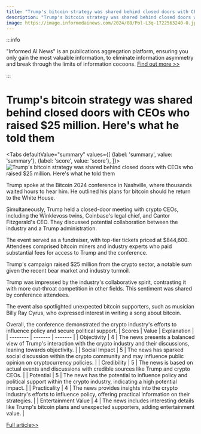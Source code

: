 ```yaml
---
title: "Trump's bitcoin strategy was shared behind closed doors with CEOs who raised $25 million. Here's what he told them"
description: "Trump's bitcoin strategy was shared behind closed doors with CEOs who raised $25 million. Here's what he told them"
image: https://image.informedainews.com/2024/08/Pol-L3q-1722563240-0.jpg
---
```



:::info

"Informed AI News" is an publications aggregation platform, ensuring you only gain the most valuable information, to eliminate information asymmetry and break through the limits of information cocoons.  [Find out more >>](/)

:::

# Trump's bitcoin strategy was shared behind closed doors with CEOs who raised $25 million. Here's what he told them


<Tabs
	defaultValue="summary"
	values={[
	{label: 'summary', value: 'summary'},
	{label: 'score', value: 'score'},
]}>
<TabItem value="summary">
<img
  src="https://image.informedainews.com/2024/08/Pol-L3q-1722563240-0.jpg"
  alt="Trump's bitcoin strategy was shared behind closed doors with CEOs who raised $25 million. Here's what he told them"
/>



Trump spoke at the Bitcoin 2024 conference in Nashville, where thousands waited hours to hear him. He outlined his plans for bitcoin should he return to the White House.

Simultaneously, Trump held a closed-door meeting with crypto CEOs, including the Winklevoss twins, Coinbase's legal chief, and Cantor Fitzgerald's CEO. They discussed potential collaboration between the industry and a Trump administration.

The event served as a fundraiser, with top-tier tickets priced at $844,600. Attendees comprised bitcoin miners and industry experts who paid substantial fees for access to Trump and the conference.

Trump's campaign raised $25 million from the crypto sector, a notable sum given the recent bear market and industry turmoil.

Trump was impressed by the industry's collaborative spirit, contrasting it with more cut-throat competition in other fields. This sentiment was shared by conference attendees.

The event also spotlighted unexpected bitcoin supporters, such as musician Billy Ray Cyrus, who expressed interest in writing a song about bitcoin.

Overall, the conference demonstrated the crypto industry's efforts to influence policy and secure political support.
</TabItem>
<TabItem value="score">
	| Scores     | Value   | Explanation |
	| -------- | ------- | ------- |
	| Objectivity  | 4    | The news presents a balanced view of Trump's interaction with the crypto industry and their discussions, leaning towards objectivity.    |
	| Social Impact | 5     | The news has sparked social discussion within the crypto community and may influence public opinion on cryptocurrency policies.    |
	| Credibility    | 5    | The news is based on actual events and discussions with credible sources like Trump and crypto CEOs.    |
	| Potential    | 5    | The news has the potential to influence policy and political support within the crypto industry, indicating a high potential impact.    |
	| Practicality    | 4    | The news provides insights into the crypto industry's efforts to influence policy, offering practical information on their strategies.    |
	| Entertainment Value    | 4    | The news includes interesting details like Trump's bitcoin plans and unexpected supporters, adding entertainment value.    |
</TabItem>
</Tabs>

[Full article>>](https://www.cnbc.com/2024/08/01/trumps-bitcoin-strategy-shared-ceos-heres-what-he-told-them.html)
